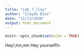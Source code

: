 ```yaml
---
title: "Lab_7_ilay"
author: "Ilayda Dinc"
date: "11/13/2018"
output: html_document
---
```


```r
knitr::opts_chunk$set(echo = TRUE)
```

Hey!,mn,mn
Hey yourself!n